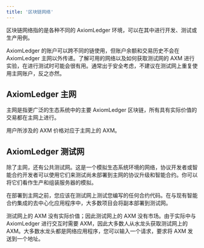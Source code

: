 ```yaml
---
title: '区块链网络'
---
```


区块链网络指的是各种不同的 AxiomLedger 环境，可以在其中进行开发、测试或生产用例。

AxiomLedger 的账户可以跨不同的链使用，但账户余额和交易历史不会在 AxiomLedger 主网以外传递。了解可用的网络以及如何获取测试网的 AXM 进行实验，在进行测试时可能会很有用。通常出于安全考虑，不建议在测试网上重复使用主网账户，反之亦然。

## AxiomLedger 主网

主网是指更广泛的生态系统中的主要 AxiomLedger 区块链，所有具有实际价值的交易都在主网上进行。

用户所涉及的 AXM 价格对应于主网上的 AXM。

## AxiomLedger 测试网

除了主网，还有公共测试网。这是一个模拟生态系统环境的网络，协议开发者或智能合约开发者可以使用它们来测试尚未部署到主网的协议升级和智能合约。你可以将它们看作生产和组装服务器的模拟。

在部署到主网之前，您应该在测试网上测试您编写的任何合约代码。在与现有智能合约集成的去中心化应用程序中，大多数项目会将副本部署到测试网。

测试网上的 AXM 没有实际价值；因此测试网上的 AXM 没有市场。由于实际中与 AxiomLedger 进行交互时需要 AXM，因此大多数人从水龙头获取测试网上的 AXM。大多数水龙头都是网络应用程序，您可以输入一个请求，要求将 AXM 发送到一个地址。

